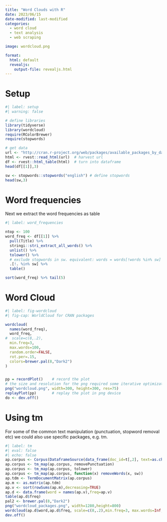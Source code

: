 ```yaml
---
title: "Word Clouds with R"
date: 2023/06/15
date-modified: last-modified
categories: 
  - word cloud
  - text analysis
  - web scraping

image: wordcloud.png

format:
  html: default
  revealjs: 
    output-file: revealjs.html
---
```


# Setup

```r
#| label: setup
#| warning: false

# define libraries
library(tidyverse)
library(wordcloud)
require(RColorBrewer)
require(stopwords)

# get data
url <- "http://cran.r-project.org/web/packages/available_packages_by_date.html" 
html <- rvest::read_html(url)  # harvest url
df <- rvest::html_table(html)  # turn into dataframe
head(df[[1]],3)

sw <- stopwords::stopwords("english") # define stopwords
head(sw,3)
```

# Word frequencies

Next we extract the word frequencies as table

```r
#| label: word_frequencies

ntop <- 100
word_freq <- df[[1]] %>% 
  pull(Title) %>% 
  stringi::stri_extract_all_words() %>% 
  unlist() %>% 
  tolower() %>%
  # exclude stopwords in sw. equivalent: words = words[!words %in% sw]
  .[!. %in% sw] %>%
  table()

sort(word_freq) %>% tail(5)
```

# Word Cloud

```r
#| label: fig-wordcloud
#| fig-cap: WorldCloud for CRAN packages

wordcloud( 
  names(word_freq), 
  word_freq, 
#  scale=c(8,.2), 
  min.freq=3, 
  max.words=100, 
  random.order=FALSE, 
  rot.per=.15, 
  colors=brewer.pal(8,"Dark2") 
)


pp = recordPlot()    # record the plot
# the size and resolution for the png required some iterative optimization
png("wordcloud.png", width=300, height=300, res=75) 
replayPlot(pp)       # replay the plot in png device
do <- dev.off()
```

# Using tm

For some of the common text manipulation (punctuation, stopword removal etc) we could also use specific packages, e.g. tm.

```r
#| label: tm 
#| eval: false 
#| echo: false
ap.corpus <- Corpus(DataframeSource(data_frame(doc_id=t[,2], text=as.character(t[,3])))) 
ap.corpus <- tm_map(ap.corpus, removePunctuation) 
ap.corpus <- tm_map(ap.corpus, tolower) 
ap.corpus <- tm_map(ap.corpus, function(x) removeWords(x, sw)) 
ap.tdm <- TermDocumentMatrix(ap.corpus) 
ap.m <- as.matrix(ap.tdm) 
ap.v <- sort(rowSums(ap.m),decreasing=TRUE) 
ap.d <- data.frame(word = names(ap.v),freq=ap.v) 
table(ap.d$freq) 
pal2 <- brewer.pal(8,"Dark2") 
png("wordcloud_packages.png", width=1280,height=800) 
wordcloud(ap.d$word,ap.d$freq, scale=c(8,.2),min.freq=3, max.words=Inf, random.order=FALSE, rot.per=.15, colors=pal2) 
dev.off()
```
